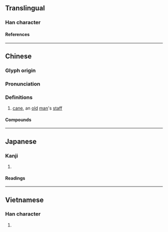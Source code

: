 {{also|拐|柺}}
{{character info/new}}
==Translingual==

===Han character===
{{Han char|rn=75|rad=木|as=05|sn=9|four=46927|canj=DRSH|ids=⿰木叧}}

====References====
{{Han ref|kx=0521.121|dkj=49161|hdz=21184.011|uh=67B4}}

----

==Chinese==
{{zh-forms|s=拐|alt=柺}}

===Glyph origin===
{{Han etym}}

===Pronunciation===
{{zh-pron
|m=guǎi
|c=gwaai2
|mn=koái/tw:koáiⁿ
|mn_note=mainstream Taiwanese: koái - literary; koáiⁿ - vernacular
|mc=y
|oc=y
|ma=
|cat=n
}}

===Definitions===
{{zh-hanzi}}

# [[cane]], an [[old]] [[man]]'s [[staff]]

====Compounds====
{{zh-der|枴棍|枴仔|枴杖|脖兒枴}}

----

==Japanese==

===Kanji===
{{ja-kanji|grade=|rs=木05}}

# {{rfdef|ja|sort=木05}}

====Readings====
{{ja-readings
|goon=け<け<くゑ
|kanon=かい<くわい
|kun=つえ-<つゑ-
}}

----

==Vietnamese==

===Han character===
{{vi-readings|rs=木05|reading=quải}}

# {{rfdef|vi|sort=木05}}

{{cln|vi|Han tu}}